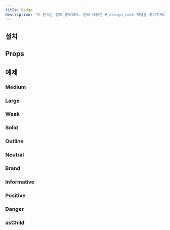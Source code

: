 ```yaml
---
title: Badge
description: "이 문서는 정리 중이에요. 문의 내용은 #_design_core 채널을 찾아주세요."
---
```


<ComponentExample name="badge-preview" />

## 설치

<Installation name="badge" />

## Props

<ReactTypeTable path="./registry/ui/badge.tsx" name="BadgeProps" />

## 예제

### Medium

<ComponentExample name="badge-medium" />

### Large

<ComponentExample name="badge-large" />

### Weak

<ComponentExample name="badge-weak" />

### Solid

<ComponentExample name="badge-solid" />

### Outline

<ComponentExample name="badge-outline" />

### Neutral

<ComponentExample name="badge-neutral" />

### Brand

<ComponentExample name="badge-brand" />

### Informative

<ComponentExample name="badge-informative" />

### Positive

<ComponentExample name="badge-positive" />

### Danger

<ComponentExample name="badge-danger" />

### asChild

<ComponentExample name="badge-as-child" />
